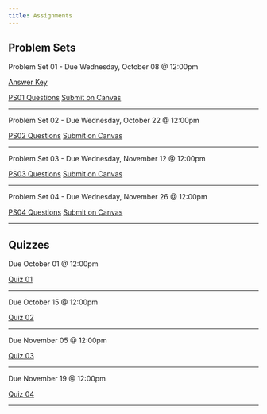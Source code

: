 ```yaml
---
title: Assignments
---
```


## Problem Sets

[Problem Set 01 - Due Wednesday, October 08 @ 12:00pm]{.text-center .h .large} 

::: {.align-center}
[Answer Key](Problem-Sets/PS01/Answer-Key-PS01.pdf){target=_blank .btn .btn-primary .btn-lg .cv-download}
:::

::: {.align-center}
[PS01 Questions](Problem-Sets/PS01/ps01.pdf){target=_blank .btn .btn-primary .btn-lg .cv-download .me-4}
[Submit on Canvas](https://canvas.uoregon.edu/courses/274682/assignments/1916923){target=_blank .btn .btn-primary .btn-lg .cv-download}
::: 

---

[Problem Set 02 - Due Wednesday, October 22 @ 12:00pm]{.text-center .h .large} 

::: {.align-center}
[PS02 Questions](Problem-Sets/PS02/ps02.pdf){target=_blank .btn .btn-primary .btn-lg .cv-download .me-4} [Submit on Canvas](https://canvas.uoregon.edu/courses/274682/assignments/1916927){target=_blank .btn .btn-primary .btn-lg .cv-download}
:::

---

[Problem Set 03 - Due Wednesday, November 12 @ 12:00pm]{.text-center .h .large} 

::: {.align-center}
[PS03 Questions](Problem-Sets/PS03/ps03.pdf){target=_blank .btn .btn-primary .btn-lg .cv-download .me-4} [Submit on Canvas](https://canvas.uoregon.edu/courses/274682/assignments/1916928){target=_blank .btn .btn-primary .btn-lg .cv-download}
:::

---

[Problem Set 04 - Due Wednesday, November 26 @ 12:00pm]{.text-center .h .large} 

::: {.align-center}
[PS04 Questions](Problem-Sets/PS04/ps04.pdf){target=_blank .btn .btn-primary .btn-lg .cv-download .me-4} [Submit on Canvas](https://canvas.uoregon.edu/courses/274682/assignments/1916929){target=_blank .btn .btn-primary .btn-lg .cv-download}
:::

---

## Quizzes 

[Due October 01 @ 12:00pm]{.text-center .h .large}

::: {.align-center}
[Quiz 01](https://canvas.uoregon.edu/courses/274682/quizzes/413316){target=_blank .btn .btn-primary .btn-lg .cv-download .me-4}
:::

---

[Due October 15 @ 12:00pm]{.text-center .h .large}

::: {.align-center}
[Quiz 02](https://canvas.uoregon.edu/courses/274682/quizzes/413321){target=_blank .btn .btn-primary .btn-lg .cv-download .me-4}
:::

---

[Due November 05 @ 12:00pm]{.text-center .h .large}

::: {.align-center}
[Quiz 03](https://canvas.uoregon.edu/courses/274682/quizzes/413322){target=_blank .btn .btn-primary .btn-lg .cv-download .me-4}
:::

---

[Due November 19 @ 12:00pm]{.text-center .h .large}

::: {.align-center}
[Quiz 04](https://canvas.uoregon.edu/courses/274682/quizzes/413323){target=_blank .btn .btn-primary .btn-lg .cv-download .me-4}
:::

---